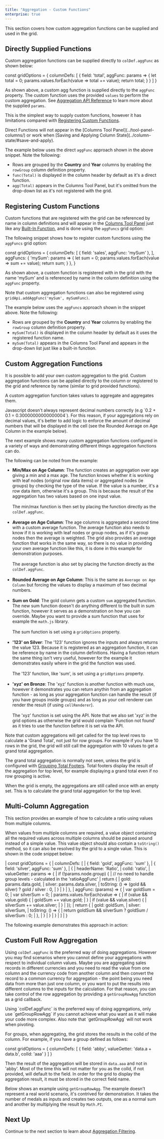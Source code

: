 ```yaml
---
title: "Aggregation - Custom Functions"
enterprise: true
---
```


This section covers how custom aggregation functions can be supplied and used in the grid.

## Directly Supplied Functions

Custom aggregation functions can be supplied directly to `colDef.aggFunc` as shown below: 

<snippet>
const gridOptions = {
    columnDefs: [
        {
            field: 'total',
            aggFunc: params => {
                let total = 0;
                params.values.forEach(value => total += value);
                return total;
            }
        }
    ]
}
</snippet>

As shown above, a custom agg function is supplied directly to the `aggFunc` property. The custom function uses the 
provided `values` to perform the custom aggregation. See [Aggregation API Reference](/aggregation/#api-reference) to 
learn more about the supplied `params`.

This is the simplest way to supply custom functions, however it has limitations compared with 
[Registering Custom Functions](/aggregation-custom-functions/#registering-custom-functions).

<note>
Direct Functions will not appear in the [Columns Tool Panel](../tool-panel-columns/) or work when [Saving and Applying Column State](../column-state/#save-and-apply).
</note>

The example below uses the direct `aggFunc` approach shown in the above snippet. Note the following:
- Rows are grouped by the **Country** and **Year** columns by enabling the `rowGroup` column definition property.
- `func(Total)` is displayed in the column header by default as it's a direct function.
- `agg(Total)` appears in the Columns Tool Panel, but it's omitted from the drop-down list as it's not registered with the grid.   

<GridExampleRunner title='Directly Supplied Aggregation Functions' name='direct-functions' type='generated' options='{ "enterprise": true, "exampleHeight": 540, "modules": ["clientside", "rowgrouping", "menu", "columnpanel", "filterpanel", "setfilter"] }'></GridExampleRunner>

## Registering Custom Functions

Custom functions that are registered with the grid can be referenced by name in column definitions and will 
appear in the [Columns Tool Panel](/tool-panel-columns/) just like any [Built-In Function](/aggregation/#enabling-aggregation), 
and is done using the `aggFuncs` grid option:

<api-documentation source='grid-options/properties.json' section='rowPivoting' names='["aggFuncs"]'></api-documentation>

The following snippet shows how to register custom functions using the `aggFuncs` grid option:

<snippet>
const gridOptions = {
    columnDefs: [
        { field: 'sales', aggFunc: 'mySum' },
    ],
    aggFuncs: {
        'mySum': params => {
            let sum = 0;
            params.values.forEach(value => sum += value);
            return sum;
        }
    },
}
</snippet>

As shown above, a custom function is registered with in the grid with the name 'mySum' and is referenced by name in 
the column definition using the `aggFunc` property.

Note that custom aggregation functions can also be registered using `gridApi.addAggFunc('mySum', mySumFunc)`.

<api-documentation source='grid-api/api.json' section='rowPivoting' names='["addAggFunc"]'></api-documentation>

The example below uses the `aggFuncs` approach shown in the snippet above. Note the following:
- Rows are grouped by the **Country** and **Year** columns by enabling the `rowGroup` column definition property.
- `mySum(Total)` is displayed in the column header by default as it uses the registered function name.
- `mySum(Total)` appears in the Columns Tool Panel and appears in the drop-down list just like a built-in function.

<GridExampleRunner title='Registering Custom Aggregation Functions' name='registered-function' type='generated' options='{ "enterprise": true, "exampleHeight": 540, "modules": ["clientside", "rowgrouping", "menu", "columnpanel", "filterpanel", "setfilter"] }'></GridExampleRunner>

## Custom Aggregation Functions

It is possible to add your own custom aggregation to the grid. Custom aggregation functions can be applied directly to
the column or registered to the grid and reference by name (similar to grid provided functions).

<api-documentation source='grid-options/properties.json' section='rowPivoting' names='["aggFuncs"]'></api-documentation>

A custom aggregation function takes values to aggregate and aggregates them.

<note>
Javascript doesn't always represent decimal numbers correctly (e.g `0.2 + 0.1 = 0.30000000000000004`). For this
reason, if your aggregations rely on decimal values, it's better to add logic to enforce the amount of decimal
numbers that will be displayed in the cell (see the Rounded Average on Age Column in the example below).
</note>

The next example shows many custom aggregation functions configured in a variety of ways and demonstrating different things aggregation functions can do.

The following can be noted from the example:

- **Min/Max on Age Column**: The function creates an aggregation over age giving a min and a max age. The function knows whether it is working with leaf nodes (original row data items) or aggregated nodes (ie groups) by checking the type of the value. If the value is a number, it's a row data item, otherwise it's a group. This is because the result of the aggregation has two values based on one input value. <br/><br/> The min/max function is then set by placing the function directly as the `colDef.aggFunc`.
<br/><br/>
- **Average on Age Column**: The age columns is aggregated a second time with a custom average function. The average function also needs to know if it is working with leaf nodes or group nodes, as if it's group nodes then the average is weighted. The grid also provides an average function that works in the same way, so there is no value in providing your own average function like this, it is done in this example for demonstration purposes. <br/><br/> The average function is also set by placing the function directly as the `colDef.aggFunc`.
<br/><br/>
- **Rounded Average on Age Column**: This is the same as `Average on Age Column` but forcing the values to display a maximum of
two decimal numbers.
<br/><br/>
- **Sum on Gold**: The gold column gets a custom `sum` aggregated function. The new sum function doesn't do anything different to the built in sum function, however it serves as a demonstration on how you can override. Maybe you want to provide a sum function that uses for example the `math.js` library.<br/><br/> The sum function is set using a `gridOptions` property.
<br/><br/>
- **'123' on Silver**: The '123' function ignores the inputs and always returns the value 123. Because it is registered as an aggregation function, it can be reference by name in the column definitions. Having a function return the same thing isn't very useful, however for the example it demonstrates easily where in the grid the function was used. <br/><br/> The '123' function, like 'sum', is set using a `gridOptions` property.
<br/><br/>
- **'xyz' on Bronze**: The 'xyz' function is another function with much use, however it demonstrates you can return anythin from an aggregation function - as long as your aggregation function can handle the result (if you have groups inside groups) and as long as your cell renderer can render the result (if using `cellRenderer`). <br/><br/> The 'xyz' function is set using the API. Note that we also set 'xyz' in the grid options as otherwise
the grid would complain 'Function not found' as it tries to use the function before it is set via the API.

<GridExampleRunner title='Custom Aggregation Functions' name='custom-agg-functions' type='generated' options='{ "enterprise": true, "modules": ["clientside", "rowgrouping", "menu", "columnpanel", "filterpanel", "setfilter"] }'></GridExampleRunner>

Note that custom aggregations will get called for the top level rows to calculate a 'Grand Total', not just for row groups. For example if you have 10 rows in the grid, the grid will still call the aggregation with 10 values to get a grand total aggregation.

The grand total aggregation is normally not seen, unless the grid is configured with [Grouping Total Footers](/grouping/#grouping-footers). Total footers display the result of the aggregation for top level, for example displaying a grand total even if no row grouping is active.

When the grid is empty, the aggregations are still called once with an empty set. This is to calculate the grand total aggregation for the top level.

## Multi-Column Aggregation

This section provides an example of how to calculate a ratio using values from multiple columns.

When values from multiple columns are required, a value object containing all the required values across multiple columns
should be passed around instead of a simple value. This value object should also contain a `toString()` method, so it can
also be resolved by the grid to a single value. This is shown in the code snippet below:


<snippet spaceBetweenProperties="true">
| const gridOptions = {
|     columnDefs: [
|         { field: 'gold', aggFunc: 'sum' },
|         { field: 'silver', aggFunc: 'sum' },
|         {
|             headerName: 'Ratio',
|             colId: 'ratio',
|             valueGetter: params => {
|                 if (!params.node.group) {
|                     // no need to handle group levels - calculated in the 'ratioAggFunc'
|                     return {
|                         gold: params.data.gold,
|                         silver: params.data.silver,
|                         toString: () => (gold && silver) ? gold / silver : 0,
|                     }
|                 }
|             },
|             aggFunc: (params) => {
|                 var goldSum = 0;
|                 var silverSum = 0;
|                 params.values.forEach(value => {
|                     if (value && value.gold) {
|                         goldSum += value.gold;
|                     }
|                     if (value && value.silver) {
|                         silverSum += value.silver;
|                     }
|                 });
|                 return {
|                     gold: goldSum,
|                     silver: silverSum,
|                     toString: () => {
|                         return goldSum && silverSum ? goldSum / silverSum : 0;
|                     },
|                 }
|             }
|         }
|     ]
| }
</snippet>

The following example demonstrates this approach in action:

<GridExampleRunner title='Multi-Column Aggregation' name='multi-column-aggregation' type='generated' options='{ "enterprise": true, "modules": ["clientside", "rowgrouping", "menu", "columnpanel", "filterpanel", "setfilter"] }'></GridExampleRunner>

## Custom Full Row Aggregation

Using `colDef.aggFunc` is the preferred way of doing aggregations. However you may find scenarios where you cannot define your aggregations with respect to individual column values. Maybe you are aggregating sales records in different currencies and you need to read the value from one column and the currency code from another column and then convert the record to a common currency for aggregation - the point being you need data from more than just one column, or you want to put the results into different columns to the inputs for the calculation. For that reason, you can take control of the row aggregation by providing a `getGroupRowAgg` function as a grid callback.

<note>
Using `colDef.aggFunc` is the preferred way of doing aggregations, only use `getGroupRowAgg`
if you cannot achieve what you want as it will make your code more complex. Also note that `getGroupRowAgg`
will not work when pivoting.
</note>

For groups, when aggregating, the grid stores the results in the colId of the column. For example, if you have a group defined as follows:

<snippet>
const gridOptions = {
    columnDefs: [
        {
            field: 'abby',
            valueGetter: 'data.a + data.b',
            colId: 'aaa'
        }
    ]
}
</snippet>

Then the result of the aggregation will be stored in `data.aaa` and not in 'abby'. Most of the time this will not matter for you as the colId, if not provided, will default to the field. In order for the grid to display the aggregation result, it must be stored in the correct field name.

Below shows an  example using `getGroupRowAgg`. The example doesn't represent a real world scenario, it's contrived for demonstration. It takes the number of medals as inputs and creates two outputs, one as a normal sum and another by multiplying the result by `Math.PI`.

<GridExampleRunner title='Custom Full Row Aggregation' name='custom-full-row-aggregation' type='generated' options='{ "enterprise": true, "modules": ["clientside", "rowgrouping", "menu", "columnpanel", "filterpanel", "setfilter"], "exampleHeight": 620 }'></GridExampleRunner>

## Next Up

Continue to the next section to learn about [Aggregation Filtering](/aggregation-filtering/).